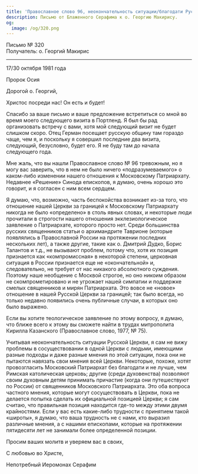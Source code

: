 ```yaml
---
title: 'Православное слово 96, неокончательность ситуации/благодати Русской Церкви'
description: Письмо от Блаженного Серафима к о. Георгию Макирису.
og:
  image: /og/320.png
---
```


<div style={{textAlign:'right', fontFamily:'monospace'}}>Письмо № 320</div>
<div style={{textAlign:'left', fontFamily:'monospace'}}>Получатель: о. Георгий Макирис</div>

---

17/30 октября 1981 года

Пророк Осия

Дорогой о. Георгий,

Христос посреди нас! Он есть и будет!

Спасибо за ваше письмо и ваше предложение встретиться со мной во время моего следующего визита в Портленд. Я был бы рад организовать встречу с вами, хотя мой следующий визит не будет слишком скоро. Отец Герман посещает русскую общину там гораздо чаще, чем я, и поскольку я совершил последние два визита, следующий, безусловно, будет его. Я не буду там до начала следующего года.

Мне жаль, что вы нашли Православное слово № 96 тревожным, но я могу вас заверить, что в нем не было ничего «подразумеваемого» о каком-либо изменении нашего отношения к Московскому Патриархату. Недавнее «Решение» Синода епископов, я думаю, очень хорошо это говорит, и я согласен с ним всем сердцем.

Я думаю, что, возможно, часть беспокойства возникает из-за того, что отношение нашей Церкви за границей к Московскому Патриархату никогда не было «определено» в столь явных словах, и некоторые люди прочитали в строгости нашего отношения экклезиологическое заявление о Патриархате, которого просто нет. Среди большинства русских священников статьи о архимандрите Таврионе (которые появлялись в Православной России на протяжении последних нескольких лет), а также другие, такие как о. Дмитрий Дудко, Борис Талантов и т.д., не вызывают проблем, потому что, хотя их позиция признается как «компромиссная» в некоторой степени, церковная ситуация в России признается еще не «окончательной» и, следовательно, не требует от нас никакого абсолютного суждения. Поэтому наше необщение с Москвой строгое, но оно никоим образом не скомпрометировано и не угрожает нашей симпатии и поддержке смелых священников и мирян Патриархата. Это вовсе не «новое» отношение в нашей Русской Церкви за границей; так было всегда, но только недавно появились очень публичные случаи, в которых оно было выражено.

Если вы хотите теологическое заявление по этому вопросу, я думаю, что ближе всего к этому вы сможете найти в трудах митрополита Кирилла Казанского (Православное слово, 1977, № 75).

Учитывая неокончательность ситуации Русской Церкви, я сам не вижу проблемы в сосуществовании в одной Церкви с людьми, имеющими разные подходы и даже разные мнения по этой ситуации, пока они не пытаются навязать свои мнения всей Церкви. Некоторые, похоже, хотят провозгласить Московский Патриархат без благодати и не лучше, чем Римская католическая церковь; другие (среди духовенства) позволяют своим духовным детям принимать причастие (когда они путешествуют по России) от священников Московского Патриархата. Это оба вопроса частного мнения, которые могут сосуществовать в Церкви, пока не делается попытка сделать их официальной позицией Церкви; я сам считаю, что правильная позиция находится где-то между этими двумя крайностями. Если у вас есть какие-либо трудности с принятием такой «широты», я думаю, что ваша трудность не с нами, кто выразил различные мнения, а с нашими епископами, которые на протяжении пятидесяти лет не занимали более определенной позиции.

Просим ваших молитв и уверяем вас в своих,

С любовью во Христе,

Непотребный Иеромонах Серафим